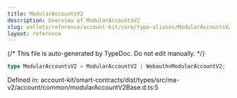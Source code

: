 ```yaml
---
title: ModularAccountsV2
description: Overview of ModularAccountsV2
slug: wallets/reference/account-kit/core/type-aliases/ModularAccountsV2
layout: reference
---
```


{/* This file is auto-generated by TypeDoc. Do not edit manually. */}

```ts
type ModularAccountsV2 = ModularAccountV2 | WebauthnModularAccountV2;
```

Defined in: account-kit/smart-contracts/dist/types/src/ma-v2/account/common/modularAccountV2Base.d.ts:5
